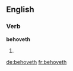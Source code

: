 ==English==

===Verb===
'''behoveth'''

# {{archaic}} {{third-person singular of|behove}}

[[de:behoveth]]
[[fr:behoveth]]